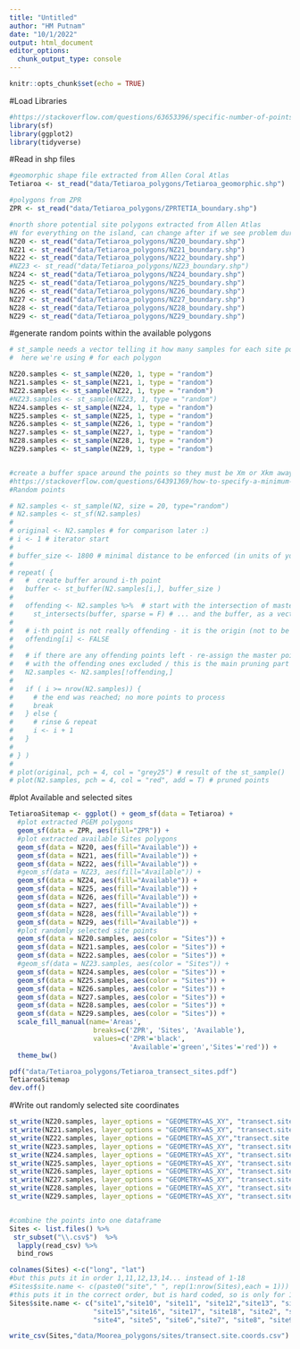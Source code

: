 ```yaml
---
title: "Untitled"
author: "HM Putnam"
date: "10/1/2022"
output: html_document
editor_options: 
  chunk_output_type: console
---
```


```r
knitr::opts_chunk$set(echo = TRUE)
```

#Load Libraries
```r
#https://stackoverflow.com/questions/63653396/specific-number-of-points-within-each-polygon-of-a-shape-in-r
library(sf)
library(ggplot2)
library(tidyverse)

```

#Read in shp files
```r

#geomorphic shape file extracted from Allen Coral Atlas
Tetiaroa <- st_read("data/Tetiaroa_polygons/Tetiaroa_geomorphic.shp")

#polygons from ZPR
ZPR <- st_read("data/Tetiaroa_polygons/ZPRTETIA_boundary.shp")

#north shore potential site polygons extracted from Allen Atlas
#N for everything on the island, can change after if we see problem during run
NZ20 <- st_read("data/Tetiaroa_polygons/NZ20_boundary.shp")
NZ21 <- st_read("data/Tetiaroa_polygons/NZ21_boundary.shp")
NZ22 <- st_read("data/Tetiaroa_polygons/NZ22_boundary.shp")
#NZ23 <- st_read("data/Tetiaroa_polygons/NZ23_boundary.shp")
NZ24 <- st_read("data/Tetiaroa_polygons/NZ24_boundary.shp")
NZ25 <- st_read("data/Tetiaroa_polygons/NZ25_boundary.shp")
NZ26 <- st_read("data/Tetiaroa_polygons/NZ26_boundary.shp")
NZ27 <- st_read("data/Tetiaroa_polygons/NZ27_boundary.shp")
NZ28 <- st_read("data/Tetiaroa_polygons/NZ28_boundary.shp")
NZ29 <- st_read("data/Tetiaroa_polygons/NZ29_boundary.shp")

```

#generate random points within the available polygons
```r
# st_sample needs a vector telling it how many samples for each site polygon
#  here we're using # for each polygon

NZ20.samples <- st_sample(NZ20, 1, type = "random")
NZ21.samples <- st_sample(NZ21, 1, type = "random")
NZ22.samples <- st_sample(NZ22, 1, type = "random")
#NZ23.samples <- st_sample(NZ23, 1, type = "random")
NZ24.samples <- st_sample(NZ24, 1, type = "random")
NZ25.samples <- st_sample(NZ25, 1, type = "random")
NZ26.samples <- st_sample(NZ26, 1, type = "random")
NZ27.samples <- st_sample(NZ27, 1, type = "random")
NZ28.samples <- st_sample(NZ28, 1, type = "random")
NZ29.samples <- st_sample(NZ29, 1, type = "random")


#create a buffer space around the points so they must be Xm or Xkm away from each other
#https://stackoverflow.com/questions/64391369/how-to-specify-a-minimum-distance-between-points-in-sfst-sample
#Random points

# N2.samples <- st_sample(N2, size = 20, type="random")
# N2.samples <- st_sf(N2.samples)
# 
# original <- N2.samples # for comparison later :)
# i <- 1 # iterator start
# 
# buffer_size <- 1800 # minimal distance to be enforced (in units of your CRS)
# 
# repeat( {
#   #  create buffer around i-th point
#   buffer <- st_buffer(N2.samples[i,], buffer_size ) 
#   
#   offending <- N2.samples %>%  # start with the intersection of master points.
#     st_intersects(buffer, sparse = F) # ... and the buffer, as a vector
#   
#   # i-th point is not really offending - it is the origin (not to be excluded)
#   offending[i] <- FALSE
#   
#   # if there are any offending points left - re-assign the master points, 
#   # with the offending ones excluded / this is the main pruning part :)
#   N2.samples <- N2.samples[!offending,] 
#   
#   if ( i >= nrow(N2.samples)) {
#     # the end was reached; no more points to process
#     break 
#   } else {
#     # rinse & repeat
#     i <- i + 1 
#   }
#   
# } )
# 
# plot(original, pch = 4, col = "grey25") # result of the st_sample()
# plot(N2.samples, pch = 4, col = "red", add = T) # pruned points
```

#plot Available and selected sites
```r
TetiaroaSitemap <- ggplot() + geom_sf(data = Tetiaroa) +
  #plot extracted PGEM polygons
  geom_sf(data = ZPR, aes(fill="ZPR")) +
  #plot extracted available Sites polygons
  geom_sf(data = NZ20, aes(fill="Available")) +
  geom_sf(data = NZ21, aes(fill="Available")) +
  geom_sf(data = NZ22, aes(fill="Available")) +
  #geom_sf(data = NZ23, aes(fill="Available")) +
  geom_sf(data = NZ24, aes(fill="Available")) +
  geom_sf(data = NZ25, aes(fill="Available")) +
  geom_sf(data = NZ26, aes(fill="Available")) +
  geom_sf(data = NZ27, aes(fill="Available")) +
  geom_sf(data = NZ28, aes(fill="Available")) +
  geom_sf(data = NZ29, aes(fill="Available")) +
  #plot randomly selected site points
  geom_sf(data = NZ20.samples, aes(color = "Sites")) +
  geom_sf(data = NZ21.samples, aes(color = "Sites")) +
  geom_sf(data = NZ22.samples, aes(color = "Sites")) +
  #geom_sf(data = NZ23.samples, aes(color = "Sites")) +
  geom_sf(data = NZ24.samples, aes(color = "Sites")) +
  geom_sf(data = NZ25.samples, aes(color = "Sites")) +
  geom_sf(data = NZ26.samples, aes(color = "Sites")) +
  geom_sf(data = NZ27.samples, aes(color = "Sites")) +
  geom_sf(data = NZ28.samples, aes(color = "Sites")) +
  geom_sf(data = NZ29.samples, aes(color = "Sites")) +
  scale_fill_manual(name='Areas',
                     breaks=c('ZPR', 'Sites', 'Available'),
                     values=c('ZPR'='black',
                              'Available'='green','Sites'='red')) +
  theme_bw()

pdf("data/Tetiaroa_polygons/Tetiaroa_transect_sites.pdf")
TetiaroaSitemap
dev.off()
```
#Write out randomly selected site coordinates
```r

st_write(NZ20.samples, layer_options = "GEOMETRY=AS_XY", "transect.site.coords1.csv", delete_dsn=TRUE)
st_write(NZ21.samples, layer_options = "GEOMETRY=AS_XY", "transect.site.coords2.csv", delete_dsn=TRUE)
st_write(NZ22.samples, layer_options = "GEOMETRY=AS_XY","transect.site.coords3.csv", delete_dsn=TRUE)
st_write(NZ23.samples, layer_options = "GEOMETRY=AS_XY", "transect.site.coords4.csv", delete_dsn=TRUE)
st_write(NZ24.samples, layer_options = "GEOMETRY=AS_XY", "transect.site.coords5.csv", delete_dsn=TRUE)
st_write(NZ25.samples, layer_options = "GEOMETRY=AS_XY", "transect.site.coords6.csv", delete_dsn=TRUE)
st_write(NZ26.samples, layer_options = "GEOMETRY=AS_XY", "transect.site.coords7.csv", delete_dsn=TRUE)
st_write(NZ27.samples, layer_options = "GEOMETRY=AS_XY", "transect.site.coords8.csv", delete_dsn=TRUE)
st_write(NZ28.samples, layer_options = "GEOMETRY=AS_XY", "transect.site.coords9.csv", delete_dsn=TRUE)
st_write(NZ29.samples, layer_options = "GEOMETRY=AS_XY", "transect.site.coords10.csv", delete_dsn=TRUE)


#combine the points into one dataframe
Sites <- list.files() %>%
 str_subset("\\.csv$")  %>%
  lapply(read_csv) %>% 
  bind_rows

colnames(Sites) <-c("long", "lat")
#but this puts it in order 1,11,12,13,14... instead of 1-18
#Sites$site.name <- c(paste0("site"," ", rep(1:nrow(Sites),each = 1)))
#this puts it in the correct order, but is hard coded, so is only for 18 sites
Sites$site.name <- c("site1","site10", "site11", "site12","site13", "site14", 
                     "site15","site16", "site17", "site18", "site2", "site3",
                     "site4", "site5", "site6","site7", "site8", "site9")

write_csv(Sites,"data/Moorea_polygons/sites/transect.site.coords.csv")
```

